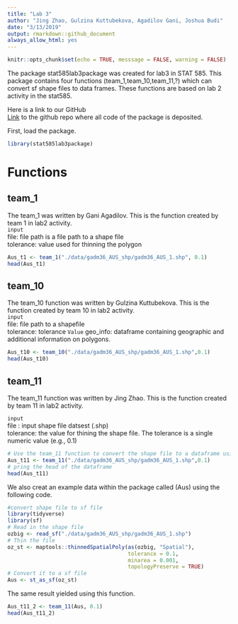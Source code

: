 ```yaml
---
title: "Lab 3"
author: "Jing Zhao, Gulzina Kuttubekova, Agadilov Gani, Joshua Budi"
date: "3/13/2019"
output: rmarkdown::github_document
always_allow_html: yes
---
```


```r
knitr::opts_chunk$set(echo = TRUE, messsage = FALSE, warning = FALSE)
```

The package stat585lab3package was created for lab3 in STAT 585. This package contains four functions (team_1,team_10,team_11,?) which can convert sf shape files to data frames. These functions are based on lab 2 activity in the stat585. 

Here is a link to our GitHub \
[Link](https://github.com/kgulzina/stat585lab3package) to the github repo where all code of the package is deposited.


First, load the package.
```r
library(stat585lab3package)
```


# Functions
## team_1
The team_1 was written by Gani Agadilov. This is the function created by team 1 in lab2 activity.\
``input``\
file: file path is a file path to a shape file\
tolerance: value used for thinning the polygon
```r
Aus_t1 <- team_1("./data/gadm36_AUS_shp/gadm36_AUS_1.shp", 0.1)
head(Aus_t1)
```

## team_10
The team_10 function was written by Gulzina Kuttubekova. This is the function created by team 10 in lab2 activity.\
``input``\
file: file path to a shapefile\
tolerance: tolerance
`Value`
geo_info: dataframe containing geographic and additional information on polygons.
```r
Aus_t10 <- team_10("./data/gadm36_AUS_shp/gadm36_AUS_1.shp",0.1)
head(Aus_t10)
```

## team_11

The team_11 function was written by Jing Zhao. This is the function created by team 11 in lab2 activity.\

``input``\
 file : input shape file datsest (.shp)\
 tolerance:  the value for thining the shape file. The tolerance is a single numeric value (e.g., 0.1)

```r
# Use the team_11 function to convert the shape file to a dataframe using example data
Aus_t11 <- team_11("./data/gadm36_AUS_shp/gadm36_AUS_1.shp",0.1)
# pring the head of the dataframe
head(Aus_t11)
```


We also creat an example data within the package called (Aus) using the following code.
```r
#convert shape file to sf file
library(tidyverse)
library(sf)
# Read in the shape file
ozbig <- read_sf("./data/gadm36_AUS_shp/gadm36_AUS_1.shp")
# Thin the file
oz_st <- maptools::thinnedSpatialPoly(as(ozbig, "Spatial"), 
                                      tolerance = 0.1, 
                                      minarea = 0.001, 
                                      topologyPreserve = TRUE)
# Convert it to a sf file
Aus <- st_as_sf(oz_st)
```
The same result yielded using this function.
```r
Aus_t11_2 <- team_11(Aus, 0.1)
head(Aus_t11_2)
```





